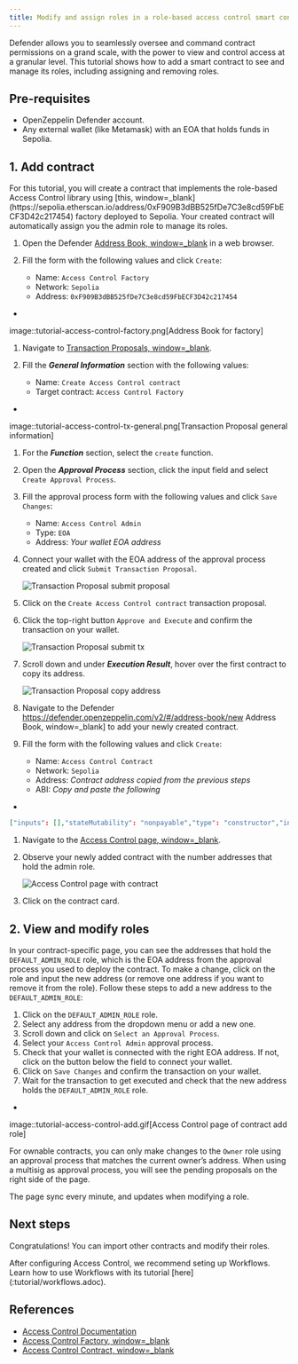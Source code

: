 ```yaml
---
title: Modify and assign roles in a role-based access control smart contract
---
```


Defender allows you to seamlessly oversee and command contract permissions on a grand scale, with the power to view and control access at a granular level. This tutorial shows how to add a smart contract to see and manage its roles, including assigning and removing roles.

## Pre-requisites

* OpenZeppelin Defender account.
* Any external wallet (like Metamask) with an EOA that holds funds in Sepolia.

## 1. Add contract

<Callout>
For this tutorial, you will create a contract that implements the role-based Access Control library using [this, window=_blank](https://sepolia.etherscan.io/address/0xF909B3dBB525fDe7C3e8cd59FbECF3D42c217454) factory deployed to Sepolia. Your created contract will automatically assign you the admin role to manage its roles.
</Callout>

1. Open the Defender [Address Book, window=_blank](https://defender.openzeppelin.com/v2/#/address-book/new) in a web browser.
2. Fill the form with the following values and click `Create`:

   * Name: `Access Control Factory`
   * Network: `Sepolia`
   * Address: `0xF909B3dBB525fDe7C3e8cd59FbECF3D42c217454`

+
image::tutorial-access-control-factory.png[Address Book for factory]

1. Navigate to [Transaction Proposals, window=_blank](https://defender.openzeppelin.com/v2/#/transaction-proposals/new?).
2. Fill the ***General Information*** section with the following values:

   * Name: `Create Access Control contract`
   * Target contract: `Access Control Factory`

+
image::tutorial-access-control-tx-general.png[Transaction Proposal general information]

1. For the ***Function*** section, select the `create` function.
2. Open the ***Approval Process*** section, click the input field and select `Create Approval Process`.
3. Fill the approval process form with the following values and click `Save Changes`:

   * Name: `Access Control Admin`
   * Type: `EOA`
   * Address: _Your wallet EOA address_
4. Connect your wallet with the EOA address of the approval process created and click `Submit Transaction Proposal`.

   ![Transaction Proposal submit proposal](/defender/tutorial-access-control-submit-proposal.gif)
5. Click on the `Create Access Control contract` transaction proposal.
6. Click the top-right button `Approve and Execute` and confirm the transaction on your wallet.

   ![Transaction Proposal submit tx](/defender/tutorial-access-control-submit-tx.gif)
7. Scroll down and under ***Execution Result***, hover over the first contract to copy its address.

   ![Transaction Proposal copy address](/defender/tutorial-access-control-copy-address.png)
8. Navigate to the Defender https://defender.openzeppelin.com/v2/#/address-book/new Address Book, window=_blank] to add your newly created contract.
9. Fill the form with the following values and click `Create`:

   * Name: `Access Control Contract`
   * Network: `Sepolia`
   * Address: _Contract address copied from the previous steps_
   * ABI: _Copy and paste the following_

+
```json
["inputs": [],"stateMutability": "nonpayable","type": "constructor","inputs": [],"name": "AccessControlBadConfirmation","type": "error","inputs": [{"internalType": "address","name": "account","type": "address","internalType": "bytes32","name": "neededRole","type": "bytes32"],"name": "AccessControlUnauthorizedAccount","type": "error"},"anonymous": false,"inputs": [{"indexed": true,"internalType": "bytes32","name": "role","type": "bytes32","indexed": true,"internalType": "bytes32","name": "previousAdminRole","type": "bytes32","indexed": true,"internalType": "bytes32","name": "newAdminRole","type": "bytes32"],"name": "RoleAdminChanged","type": "event"},"anonymous": false,"inputs": [{"indexed": true,"internalType": "bytes32","name": "role","type": "bytes32","indexed": true,"internalType": "address","name": "account","type": "address","indexed": true,"internalType": "address","name": "sender","type": "address"],"name": "RoleGranted","type": "event"},"anonymous": false,"inputs": [{"indexed": true,"internalType": "bytes32","name": "role","type": "bytes32","indexed": true,"internalType": "address","name": "account","type": "address","indexed": true,"internalType": "address","name": "sender","type": "address"],"name": "RoleRevoked","type": "event"},"inputs": [],"name": "DEFAULT_ADMIN_ROLE","outputs": [{"internalType": "bytes32","name": "","type": "bytes32"],"stateMutability": "view","type": "function"},"inputs": [],"name": "RANDOM_ROLE","outputs": [{"internalType": "bytes32","name": "","type": "bytes32"],"stateMutability": "view","type": "function"},"inputs": [{"internalType": "bytes32","name": "role","type": "bytes32"],"name": "getRoleAdmin","outputs": ["internalType": "bytes32","name": "","type": "bytes32"],"stateMutability": "view","type": "function"},"inputs": [{"internalType": "bytes32","name": "role","type": "bytes32","internalType": "address","name": "account","type": "address"],"name": "grantRole","outputs": [],"stateMutability": "nonpayable","type": "function"},"inputs": [{"internalType": "bytes32","name": "role","type": "bytes32","internalType": "address","name": "account","type": "address"],"name": "hasRole","outputs": ["internalType": "bool","name": "","type": "bool"],"stateMutability": "view","type": "function"},"inputs": [{"internalType": "bytes32","name": "role","type": "bytes32","internalType": "address","name": "callerConfirmation","type": "address"],"name": "renounceRole","outputs": [],"stateMutability": "nonpayable","type": "function"},"inputs": [{"internalType": "bytes32","name": "role","type": "bytes32","internalType": "address","name": "account","type": "address"],"name": "revokeRole","outputs": [],"stateMutability": "nonpayable","type": "function"},"inputs": [{"internalType": "bytes4","name": "interfaceId","type": "bytes4"],"name": "supportsInterface","outputs": ["internalType": "bool","name": "","type": "bool"],"stateMutability": "view","type": "function"}]
```

1. Navigate to the [Access Control page, window=_blank](https://defender.openzeppelin.com/v2/#/access-control/contracts).
2. Observe your newly added contract with the number addresses that hold the admin role.

   ![Access Control page with contract](/defender/tutorial-access-control-page.gif)
3. Click on the contract card.

## 2. View and modify roles

In your contract-specific page, you can see the addresses that hold the `DEFAULT_ADMIN_ROLE` role, which is the EOA address from the approval process you used to deploy the contract. To make a change, click on the role and input the new address (or remove one address if you want to remove it from the role). Follow these steps to add a new address to the `DEFAULT_ADMIN_ROLE`:

1. Click on the `DEFAULT_ADMIN_ROLE` role.
2. Select any address from the dropdown menu or add a new one.
3. Scroll down and click on `Select an Approval Process`.
4. Select your `Access Control Admin` approval process.
5. Check that your wallet is connected with the right EOA address. If not, click on the button below the field to connect your wallet.
6. Click on `Save Changes` and confirm the transaction on your wallet.
7. Wait for the transaction to get executed and check that the new address holds the `DEFAULT_ADMIN_ROLE` role.

+
image::tutorial-access-control-add.gif[Access Control page of contract add role]

For ownable contracts, you can only make changes to the `Owner` role using an approval process that matches the current owner’s address. When using a multisig as approval process, you will see the pending proposals on the right side of the page. 

The page sync every minute, and updates when modifying a role.

## Next steps

Congratulations! You can import other contracts and modify their roles.

<Callout>
After configuring Access Control, we recommend seting up Workflows. Learn how to use Workflows with its tutorial [here](:tutorial/workflows.adoc).
</Callout>

## References

* [Access Control Documentation](:module/access-control.adoc)
* [Access Control Factory, window=_blank](https://sepolia.etherscan.io/address/0xF909B3dBB525fDe7C3e8cd59FbECF3D42c217454)
* [Access Control Contract, window=_blank](https://sepolia.etherscan.io/address/0x1b073085c60ace585c4179984b3be5bf9ef53176)
